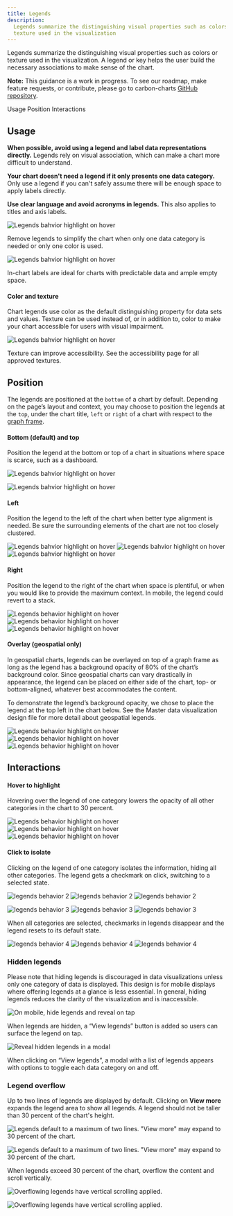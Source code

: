 ```yaml
---
title: Legends
description:
  Legends summarize the distinguishing visual properties such as colors or
  texture used in the visualization
---
```


<PageDescription>

Legends summarize the distinguishing visual properties such as colors or texture
used in the visualization. A legend or key helps the user build the necessary
associations to make sense of the chart.

</PageDescription>

<InlineNotification>

**Note:** This guidance is a work in progress. To see our roadmap, make feature
requests, or contribute, please go to carbon-charts
[GitHub repository](https://github.com/carbon-design-system/carbon-charts).

</InlineNotification>

<AnchorLinks>

<AnchorLink>Usage</AnchorLink>
<AnchorLink>Position</AnchorLink>
<AnchorLink>Interactions</AnchorLink>

</AnchorLinks>

## Usage

**When possible, avoid using a legend and label data representations directly.**
Legends rely on visual association, which can make a chart more difficult to
understand.

**Your chart doesn't need a legend if it only presents one data category.** Only
use a legend if you can't safely assume there will be enough space to apply
labels directly.

**Use clear language and avoid acronyms in legends.** This also applies to
titles and axis labels.

<Row>
<Column  colLg={6} colMd={4} colSm={4}>

![Legends bahvior highlight on hover](images/legends-usage-1.png)

<Caption>
  Remove legends to simplify the chart when only one data category is needed or
  only one color is used.
</Caption>

</Column>
<Column  colLg={6} colMd={4} colSm={4}>

![Legends bahvior highlight on hover](images/legends-usage-2.png)

<Caption>
  In-chart labels are ideal for charts with predictable data and ample empty
  space.
</Caption>

</Column>

</Row>

#### Color and texture

Chart legends use color as the default distinguishing property for data sets and
values. Texture can be used instead of, or in addition to, color to make your
chart accessible for users with visual impairment.

<Row>
<Column  colLg={6} colMd={4} colSm={4}>

![Legends bahvior highlight on hover](images/legends-usage-3.png)

<Caption>
  Texture can improve accessibility. See the accessibility page for all approved
  textures.
</Caption>

</Column>
</Row>

## Position

The legends are positioned at the `bottom` of a chart by default. Depending on
the page’s layout and context, you may choose to position the legends at the
`top`, under the chart title, `left` or `right` of a chart with respect to the
[graph frame](./chart-anatomy).

#### Bottom (default) and top

Position the legend at the bottom or top of a chart in situations where space is
scarce, such as a dashboard.

<Row>
<Column  colLg={6} colMd={4} colSm={4}>

![Legends bahvior highlight on hover](images/legends-pos-1.png)

</Column>
<Column  colLg={6} colMd={4} colSm={4}>

![Legends bahvior highlight on hover](images/legends-pos-2.png)

</Column>
</Row>

#### Left

Position the legend to the left of the chart when better type alignment is
needed. Be sure the surrounding elements of the chart are not too closely
clustered.

<Row>
<Column  colLg={8} colMd={6} colSm={4}>
<ArtDirection>

![Legends bahvior highlight on hover](images/legends-pos-4sm.png)
![Legends bahvior highlight on hover](images/legends-pos-4.png)
![Legends bahvior highlight on hover](images/legends-pos-4.png)

</ArtDirection>
</Column>
</Row>

#### Right

Position the legend to the right of the chart when space is plentiful, or when
you would like to provide the maximum context. In mobile, the legend could
revert to a stack.

<Row>
<Column  colLg={8} colMd={6} colSm={4}>

<ArtDirection>

![Legends behavior highlight on hover](images/legends-pos-3sm.png)
![Legends behavior highlight on hover](images/legends-pos-3.png)
![Legends behavior highlight on hover](images/legends-pos-3.png)

</ArtDirection>

</Column>
</Row>

#### Overlay (geospatial only)

In geospatial charts, legends can be overlayed on top of a graph frame as long
as the legend has a background opacity of 80% of the chart’s background color.
Since geospatial charts can vary drastically in appearance, the legend can be
placed on either side of the chart, top- or bottom-aligned, whatever best
accommodates the content.

To demonstrate the legend’s background opacity, we chose to place the legend at
the top left in the chart below. See the Master data visualization design file
for more detail about geospatial legends.

<Row>
<Column  colLg={12} colMd={6} colSm={4}>
<ArtDirection>

![Legends behavior highlight on hover](images/legends-pos-5sm.png)
![Legends behavior highlight on hover](images/legends-pos-5.png)
![Legends behavior highlight on hover](images/legends-pos-5.png)

</ArtDirection>
</Column>
</Row>

## Interactions

#### Hover to highlight

Hovering over the legend of one category lowers the opacity of all other
categories in the chart to 30 percent.

<Row>
<Column  colLg={8} colMd={6} colSm={4}>

<ArtDirection>

![Legends behavior highlight on hover](images/legends-behavior-1-sm.png)
![Legends behavior highlight on hover](images/legends-behavior-1.png)
![Legends behavior highlight on hover](images/legends-behavior-1.png)

</ArtDirection>

</Column>
</Row>

#### Click to isolate

Clicking on the legend of one category isolates the information, hiding all
other categories. The legend gets a checkmark on click, switching to a selected
state.

<Row>
<Column  colLg={8} colMd={6} colSm={4}>
<ArtDirection>

![legends behavior 2](images/legends-behavior-2-sm.png)
![legends behavior 2](images/legends-behavior-2.png)
![legends behavior 2](images/legends-behavior-2.png)

</ArtDirection>
</Column>
</Row>

<Row>
<Column  colLg={8} colMd={6} colSm={4}>
<ArtDirection>

![legends behavior 3](images/legends-behavior-3-sm.png)
![legends behavior 3](images/legends-behavior-3.png)
![legends behavior 3](images/legends-behavior-3.png)

</ArtDirection>
</Column>
</Row>

When all categories are selected, checkmarks in legends disappear and the legend
resets to its default state.

<Row>
<Column  colLg={8} colMd={6} colSm={4}>
<ArtDirection>

![legends behavior 4](images/legends-behavior-4-sm.png)
![legends behavior 4](images/legends-behavior-4.png)
![legends behavior 4](images/legends-behavior-4.png)

</ArtDirection>
</Column>
</Row>

### Hidden legends

Please note that hiding legends is discouraged in data visualizations unless
only one category of data is displayed. This design is for mobile displays where
offering legends at a glance is less essential. In general, hiding legends
reduces the clarity of the visualization and is inaccessible.

<Row>
<Column  colLg={6} colMd={4} colSm={4}>

![On mobile, hide legends and reveal on tap](images/legends-hidden-1.png)

<Caption>
  When legends are hidden, a “View legends” button is added so users can surface
  the legend on tap.
</Caption>

</Column>
<Column  colLg={6} colMd={4} colSm={4}>

![Reveal hidden legends in a modal](images/legends-hidden-2.png)

<Caption>
  When clicking on “View legends”, a modal with a list of legends appears with
  options to toggle each data category on and off.
</Caption>

</Column>
</Row>

### Legend overflow

Up to two lines of legends are displayed by default. Clicking on **View more**
expands the legend area to show all legends. A legend should not be taller than
30 percent of the chart's height.

<Row>
<Column  colLg={6} colMd={4} colSm={4}>

![Legends default to a maximum of two lines. "View more" may expand to 30 percent of the chart.](images/legends-overflow-1a.png)

</Column>
<Column  colLg={6} colMd={4} colSm={4}>

![Legends default to a maximum of two lines. "View more" may expand to 30 percent of the chart.](images/legends-overflow-1b.png)

</Column>
</Row>

When legends exceed 30 percent of the chart, overflow the content and scroll
vertically.

<Row>
<Column  colLg={6} colMd={4} colSm={4}>

![Overflowing legends have vertical scrolling applied.](images/legends-overflow-2a.png)

</Column>
<Column  colLg={6} colMd={4} colSm={4}>

![Overflowing legends have vertical scrolling applied.](images/legends-overflow-2b.png)

</Column>
</Row>
